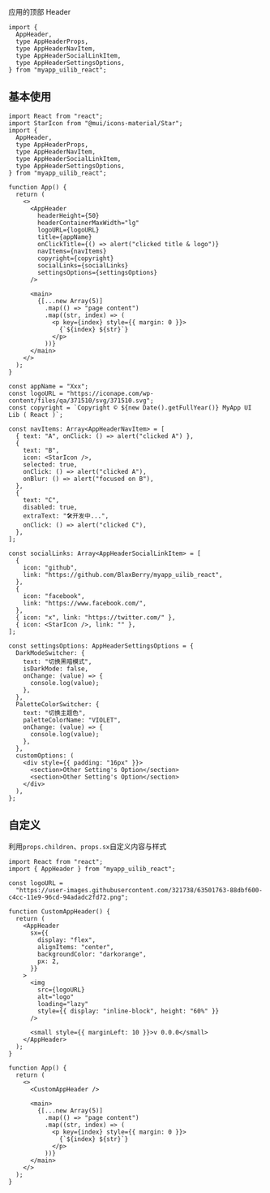 
<Meta of={Stories} />

<Title>\<AppHeader></Title>

<Subtitle>应用的顶部 Header</Subtitle>

```tsx
import {
  AppHeader,
  type AppHeaderProps,
  type AppHeaderNavItem,
  type AppHeaderSocialLinkItem,
  type AppHeaderSettingsOptions,
} from "myapp_uilib_react";
```

<Controls />

## 基本使用

<Story of={Stories.BaseExample} />

```tsx
import React from "react";
import StarIcon from "@mui/icons-material/Star";
import {
  AppHeader,
  type AppHeaderProps,
  type AppHeaderNavItem,
  type AppHeaderSocialLinkItem,
  type AppHeaderSettingsOptions,
} from "myapp_uilib_react";

function App() {
  return (
    <>
      <AppHeader
        headerHeight={50}
        headerContainerMaxWidth="lg"
        logoURL={logoURL}
        title={appName}
        onClickTitle={() => alert("clicked title & logo")}
        navItems={navItems}
        copyright={copyright}
        socialLinks={socialLinks}
        settingsOptions={settingsOptions}
      />

      <main>
        {[...new Array(5)]
          .map(() => "page content")
          .map((str, index) => (
            <p key={index} style={{ margin: 0 }}>
              {`${index} ${str}`}
            </p>
          ))}
      </main>
    </>
  );
}

const appName = "Xxx";
const logoURL = "https://iconape.com/wp-content/files/qa/371510/svg/371510.svg";
const copyright = `Copyright © ${new Date().getFullYear()} MyApp UI Lib ( React )`;

const navItems: Array<AppHeaderNavItem> = [
  { text: "A", onClick: () => alert("clicked A") },
  {
    text: "B",
    icon: <StarIcon />,
    selected: true,
    onClick: () => alert("clicked A"),
    onBlur: () => alert("focused on B"),
  },
  {
    text: "C",
    disabled: true,
    extraText: "🛠️开发中...",
    onClick: () => alert("clicked C"),
  },
];

const socialLinks: Array<AppHeaderSocialLinkItem> = [
  {
    icon: "github",
    link: "https://github.com/BlaxBerry/myapp_uilib_react",
  },
  {
    icon: "facebook",
    link: "https://www.facebook.com/",
  },
  { icon: "x", link: "https://twitter.com/" },
  { icon: <StarIcon />, link: "" },
];

const settingsOptions: AppHeaderSettingsOptions = {
  DarkModeSwitcher: {
    text: "切换黑暗模式",
    isDarkMode: false,
    onChange: (value) => {
      console.log(value);
    },
  },
  PaletteColorSwitcher: {
    text: "切换主题色",
    paletteColorName: "VIOLET",
    onChange: (value) => {
      console.log(value);
    },
  },
  customOptions: (
    <div style={{ padding: "16px" }}>
      <section>Other Setting's Option</section>
      <section>Other Setting's Option</section>
    </div>
  ),
};
```

## 自定义

利用`props.children`、`props.sx`自定义内容与样式

<Story of={Stories.CustomizedExample} />

```tsx
import React from "react";
import { AppHeader } from "myapp_uilib_react";

const logoURL =
  "https://user-images.githubusercontent.com/321738/63501763-88dbf600-c4cc-11e9-96cd-94adadc2fd72.png";

function CustomAppHeader() {
  return (
    <AppHeader
      sx={{
        display: "flex",
        alignItems: "center",
        backgroundColor: "darkorange",
        px: 2,
      }}
    >
      <img
        src={logoURL}
        alt="logo"
        loading="lazy"
        style={{ display: "inline-block", height: "60%" }}
      />

      <small style={{ marginLeft: 10 }}>v 0.0.0</small>
    </AppHeader>
  );
}

function App() {
  return (
    <>
      <CustomAppHeader />

      <main>
        {[...new Array(5)]
          .map(() => "page content")
          .map((str, index) => (
            <p key={index} style={{ margin: 0 }}>
              {`${index} ${str}`}
            </p>
          ))}
      </main>
    </>
  );
}
```

<style>
  {`
    /* personal code block */
    .my-code-block {
      height: 100px;
      display: flex;
      justify-content: center;
      align-items: center;
    }
  `}
</style>
